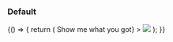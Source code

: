 
<Meta title="Design system/PopupMenu" component={PopupMenu} />

### Default

<Canvas>
  <Story name="Default">
    {() => {
      return (
        <PopupMenu
          placement="bottom-start"
          Button={({ onClick }) => <StyledButton onClick={onClick}>Show me what you got</StyledButton>}
        >
          <img src="https://media.giphy.com/media/26gZ1Ye2gkRUxtj9u/giphy.gif" />
        </PopupMenu>
      );
    }}
  </Story>
</Canvas>

